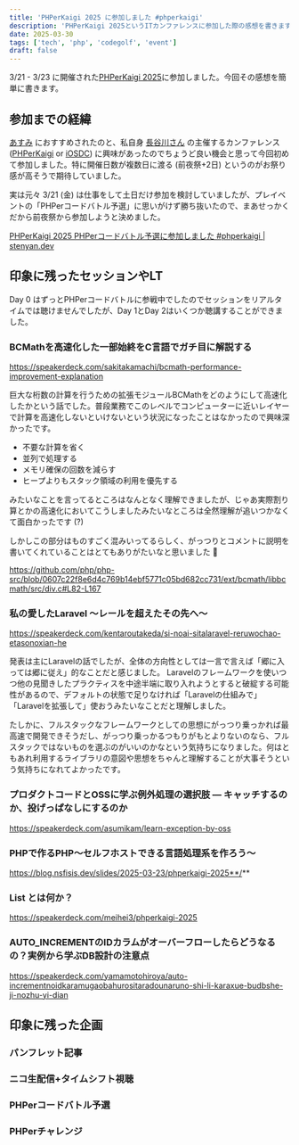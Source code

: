 ```yaml
---
title: 'PHPerKaigi 2025 に参加しました #phperkaigi'
description: 'PHPerKaigi 2025というITカンファレンスに参加した際の感想を書きます。'
date: 2025-03-30
tags: ['tech', 'php', 'codegolf', 'event']
draft: false
---
```


3/21 - 3/23 に開催された[PHPerKaigi 2025](https://phperkaigi.jp/2025/)に参加しました。今回その感想を簡単に書きます。

## 参加までの経緯

[あすみ](https://x.com/asumikam) におすすめされたのと、私自身 [長谷川さん](https://x.com/tomzoh) の主催するカンファレンス ([PHPerKaigi](https://phperkaigi.jp/) or [iOSDC](https://iosdc.jp/)) に興味があったのでちょうど良い機会と思って今回初めて参加しました。特に開催日数が複数日に渡る (前夜祭+2日) というのがお祭り感が高そうで期待していました。

実は元々 3/21 (金) は仕事をして土日だけ参加を検討していましたが、プレイベントの「PHPerコードバトル予選」に思いがけず勝ち抜いたので、まあせっかくだから前夜祭から参加しようと決めました。

[PHPerKaigi 2025 PHPerコードバトル予選に参加しました #phperkaigi | stenyan.dev](https://stenyan.dev/posts/2025/03/09/phperkaigi-codebattle-qualifying)

## 印象に残ったセッションやLT

Day 0 はずっとPHPerコードバトルに参戦中でしたのでセッションをリアルタイムでは聴けませんでしたが、Day 1とDay 2はいくつか聴講することができました。

### BCMathを高速化した一部始終をC言語でガチ目に解説する

https://speakerdeck.com/sakitakamachi/bcmath-performance-improvement-explanation

巨大な桁数の計算を行うための拡張モジュールBCMathをどのようにして高速化したかという話でした。普段業務でこのレベルでコンピューターに近いレイヤーで計算を高速化しないといけないという状況になったことはなかったので興味深かったです。

- 不要な計算を省く
- 並列で処理する
- メモリ確保の回数を減らす
- ヒープよりもスタック領域の利用を優先する

みたいなことを言ってるところはなんとなく理解できましたが、じゃあ実際割り算とかの高速化においてこうしましたみたいなところは全然理解が追いつかなくて面白かったです (?)

しかしこの部分はものすごく混みいってるらしく、がっつりとコメントに説明を書いてくれていることはとてもありがたいなと思いました :eyes:

https://github.com/php/php-src/blob/0607c22f8e6d4c769b14ebf5771c05bd682cc731/ext/bcmath/libbcmath/src/div.c#L82-L167

### 私の愛したLaravel 〜レールを超えたその先へ〜

https://speakerdeck.com/kentaroutakeda/si-noai-sitalaravel-reruwochao-etasonoxian-he

発表は主にLaravelの話でしたが、全体の方向性としては一言で言えば「郷に入っては郷に従え」的なことだと感じました。
Laravelのフレームワークを使いつつ他の見聞きしたプラクティスを中途半端に取り入れようとすると破綻する可能性があるので、デフォルトの状態で足りなければ「Laravelの仕組みで」「Laravelを拡張して」使おうみたいなことだと理解しました。

たしかに、フルスタックなフレームワークとしての思想にがっつり乗っかれば最高速で開発できそうだし、がっつり乗っかるつもりがもとよりないのなら、フルスタックではないものを選ぶのがいいのかなという気持ちになりました。何はともあれ利用するライブラリの意図や思想をちゃんと理解することが大事そうという気持ちになれてよかったです。

### プロダクトコードとOSSに学ぶ例外処理の選択肢 — キャッチするのか、投げっぱなしにするのか

https://speakerdeck.com/asumikam/learn-exception-by-oss

### PHPで作るPHP～セルフホストできる言語処理系を作ろう～

https://blog.nsfisis.dev/slides/2025-03-23/phperkaigi-2025**/**

### List とは何か？

https://speakerdeck.com/meihei3/phperkaigi-2025

### AUTO_INCREMENTのIDカラムがオーバーフローしたらどうなるの？実例から学ぶDB設計の注意点

https://speakerdeck.com/yamamotohiroya/auto-incrementnoidkaramugaobahurositaradounaruno-shi-li-karaxue-budbshe-ji-nozhu-yi-dian

## 印象に残った企画

### パンフレット記事

### ニコ生配信+タイムシフト視聴

### PHPerコードバトル予選

### PHPerチャレンジ
